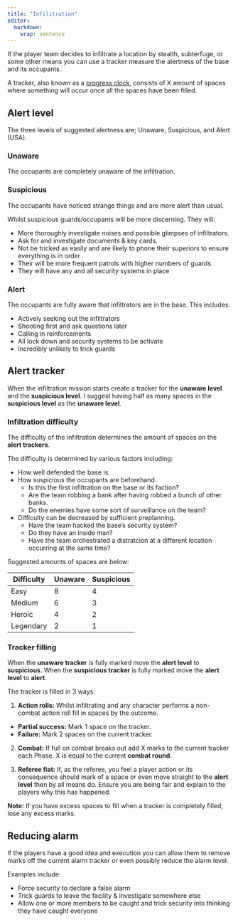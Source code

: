 ```yaml
---
title: "Infilitration"
editor: 
  markdown: 
    wrap: sentence
---
```


If the player team decides to infiltrate a location by stealth, subterfuge, or some other means you can use a tracker measure the alertness of the base and its occupants.

A tracker, also known as a [progress clock](https://bladesinthedark.com/progress-clocks), consists of X amount of spaces where something will occur once all the spaces have been filled.

## Alert level

The three levels of suggested alertness are; Unaware, Suspicious, and Alert (USA).

### Unaware

The occupants are completely unaware of the infiltration.

### Suspicious

The occupants have noticed strange things and are more alert than usual.

Whilst suspicious guards/occupants will be more discerning. They will:

- More thoroughly investigate noises and possible glimpses of infiltrators.
- Ask for and investigate documents & key cards.
- Not be tricked as easily and are likely to phone their superiors to ensure everything is in order
- Their will be more frequent patrols with higher numbers of guards
- They will have any and all security systems in place

### Alert

The occupants are fully aware that infiltrators are in the base.
This includes:

- Actively seeking out the infiltrators
- Shooting first and ask questions later
- Calling in reinforcements
- All lock down and security systems to be activate
- Incredibly unlikely to trick guards

## Alert tracker

When the infiltration mission starts create a tracker for the **unaware level** and the **suspicious level**.
I suggest having half as many spaces in the **suspicious level** as the **unaware level**.

### Infiltration difficulty

The difficulty of the infiltration determines the amount of spaces on the __alert trackers__.

The difficulty is determined by various factors including:

- How well defended the base is.
- How suspicious the occupants are beforehand. 
  - Is this the first infiltration on the base or its faction?
  - Are the team robbing a bank after having robbed a bunch of other banks.
  - Do the enemies have some sort of surveillance on the team?
- Difficulty can be decreased by sufficient preplanning.
  - Have the team hacked the base's security system?
  - Do they have an inside man?
  - Have the team orchestrated a distratcion at a different location occurring at the same time?

Suggested amounts of spaces are below:

| Difficulty | Unaware | Suspicious |
|------------|---------|------------|
| Easy       | 8       | 4          |
| Medium     | 6       | 3          |
| Heroic     | 4       | 2          |
| Legendary  | 2       | 1          |

### Tracker filling

When the **unaware tracker** is fully marked move the **alert level** to **suspicious**.
When the **suspicious tracker** is fully marked move the **alert level** to **alert**.

The tracker is filled in 3 ways:

1.  **Action rolls:** Whilst infiltrating and any character performs a non-combat action roll fill in spaces by the outcome.

-   **Partial success:** Mark 1 space on the tracker.
-   **Failure:** Mark 2 spaces on the current tracker.

2.  **Combat:** If full on combat breaks out add X marks to the current tracker each Phase.
    X is equal to the current **combat round**.

3.  **Referee fiat:** If, as the referee, you feel a player action or its consequence should mark of a space or even move straight to the **alert level** then by all means do.
    Ensure you are being fair and explain to the players why this has happened.

**Note:** If you have excess spaces to fill when a tracker is completely filled, lose any excess marks.

## Reducing alarm

If the players have a good idea and execution you can allow them to remove marks off the current alarm tracker or even possibly reduce the alarm level.

Examples include:

- Force security to declare a false alarm
- Trick guards to leave the facility & investigate somewhere else
- Allow one or more members to be caught and trick security into thinking they have caught everyone
